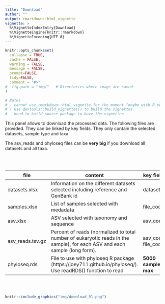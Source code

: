 ```yaml
---
title: "Download"
author: ""
output: rmarkdown::html_vignette
vignette: >
  %\VignetteIndexEntry{Download}
  %\VignetteEngine{knitr::rmarkdown}
  %\VignetteEncoding{UTF-8}
---
```


```r
knitr::opts_chunk$set(
  collapse = TRUE,
  cache = FALSE,
  warning = FALSE,
  message = FALSE,
  prompt=FALSE,
  tidy=FALSE,
  comment = "#>" 
#  fig.path = "img/"   # Directories where image are saved
)

# Notes
# - cannot use rmarkdown::html_vignette for the moment (maybe with R version 4.0)
# - use devtools::build_vignettes() to build the vignettes
# - need to build source package to have the vignettes
```


This panel allows to download the processed data.  The following files are provided.  They can be linked by key fields.  They only contain the selected datasets, sample type and taxa. 

The asv_reads and phyloseq files can be **very big** if you download all datasets and all taxa.


<br />
<br />

file | content | key fields
--- | --- | ---
datasets.xlsx | Information on the different datasets selected including reference and GenBank id | dataset_id
samples.xlsx | List of samples selected with medadata | file_code
asv.xlsx | ASV selected with taxonomy and sequence | asv_code
asv_reads.tsv.gz | Percent of reads (normalized to total number of eukaryotic reads in the sample), for each ASV and each sample (long form). | asv_code, file_code
phyloseq.rds | File to use with phyloseq R package (https://joey711.github.io/phyloseq/). Use readRDS() function to read | **5000 samples max**

<br />
<br />

```r
knitr::include_graphics("img/download_01.png")
```
